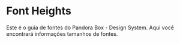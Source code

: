 
<Meta title="Design System/Font Heights" />

# Font Heights
Este é o guia de fontes do Pandora Box - Design System. Aqui você encontrará informações tamanhos de fontes.


<TokensGrid 
  tokens={fontWeights}
/> 
